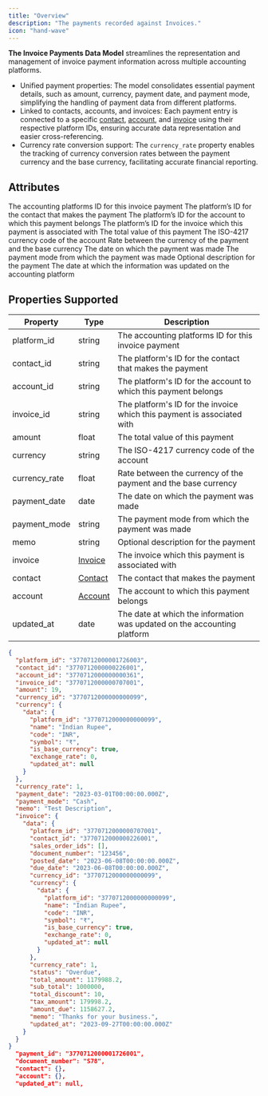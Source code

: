 ```yaml
---
title: "Overview"
description: "The payments recorded against Invoices."
icon: "hand-wave"
---
```


**The Invoice Payments Data Model** streamlines the representation and management of invoice payment information across multiple accounting platforms.

- Unified payment properties: The model consolidates essential payment details, such as amount, currency, payment date, and payment mode, simplifying the handling of payment data from different platforms.
- Linked to contacts, accounts, and invoices: Each payment entry is connected to a specific [contact](/docs/contacts), [account](/docs/accounts), and [invoice](/docs/invoices) using their respective platform IDs, ensuring accurate data representation and easier cross-referencing.
- Currency rate conversion support: The `currency_rate` property enables the tracking of currency conversion rates between the payment currency and the base currency, facilitating accurate financial reporting.

## Attributes

<ResponseField name="platform_id" type="string" required>
  The accounting platforms ID for this invoice payment
</ResponseField>

<ResponseField name="contact_id" type="string" required>
  The platform’s ID for the contact that makes the payment
</ResponseField>

<ResponseField name="account_id" type="string" required>
  The platform’s ID for the account to which this payment belongs
</ResponseField>

<ResponseField name="invoice_id" type="string" required>
  The platform’s ID for the invoice which this payment is associated with
</ResponseField>

<ResponseField name="amount" type="float" required>
  The total value of this payment
</ResponseField>

<ResponseField name="currency" type="string" required>
  The ISO-4217 currency code of the account
</ResponseField>

<ResponseField name="currency_rate" type="float" required>
  Rate between the currency of the payment and the base currency
</ResponseField>

<ResponseField name="payment_date" type="date" required>
  The date on which the payment was made
</ResponseField>

<ResponseField name="payment_mode" type="string" required>
  The payment mode from which the payment was made
</ResponseField>

<ResponseField name="memo" type="string" optional>
  Optional description for the payment
</ResponseField>

<ResponseField name="invoice" type="Invoice" required>
  <Expandable title="properties">
    <ResponseField name="data" type="Object" required>
      <Expandable title="properties">
        <Snippet file="invoice_snippet.mdx" />
      </Expandable>
    </ResponseField>
  </Expandable>
</ResponseField>

<ResponseField name="contact" type="Contact" required>
  <Expandable title="properties">
    <ResponseField name="data" type="Object" required>
      <Expandable title="properties">
        <Snippet file="contact_snippet.mdx" />
      </Expandable>
    </ResponseField>
  </Expandable>
</ResponseField>

<ResponseField name="account" type="Account" required>
  <Expandable title="properties">
    <ResponseField name="data" type="Object" required>
      <Expandable title="properties">
        <Snippet file="accounts_snippets.mdx" />
      </Expandable>
    </ResponseField>
  </Expandable>
</ResponseField>

<ResponseField name="updated_at" type="date" required>
  The date at which the information was updated on the accounting platform
</ResponseField>

## Properties Supported

| Property      | Type                      | Description                                                              |
| ------------- | ------------------------- | ------------------------------------------------------------------------ |
| platform_id   | string                    | The accounting platforms ID for this invoice payment                     |
| contact_id    | string                    | The platform's ID for the contact that makes the payment                 |
| account_id    | string                    | The platform's ID for the account to which this payment belongs          |
| invoice_id    | string                    | The platform's ID for the invoice which this payment is associated with  |
| amount        | float                     | The total value of this payment                                          |
| currency      | string                    | The ISO-4217 currency code of the account                                |
| currency_rate | float                     | Rate between the currency of the payment and the base currency           |
| payment_date  | date                      | The date on which the payment was made                                   |
| payment_mode  | string                    | The payment mode from which the payment was made                         |
| memo          | string                    | Optional description for the payment                                     |
| invoice       | [Invoice](/docs/invoices) | The invoice which this payment is associated with                        |
| contact       | [Contact](/docs/contacts) | The contact that makes the payment                                       |
| account       | [Account](/docs/accounts) | The account to which this payment belongs                                |
| updated_at    | date                      | The date at which the information was updated on the accounting platform |

<ResponseExample name="The Bank Transaction Object" >

```json The Invoice Payments Response Object
{
  "platform_id": "3770712000001726003",
  "contact_id": "3770712000000226001",
  "account_id": "3770712000000000361",
  "invoice_id": "3770712000000707001",
  "amount": 19,
  "currency_id": "3770712000000000099",
  "currency": {
    "data": {
      "platform_id": "3770712000000000099",
      "name": "Indian Rupee",
      "code": "INR",
      "symbol": "₹",
      "is_base_currency": true,
      "exchange_rate": 0,
      "updated_at": null
    }
  },
  "currency_rate": 1,
  "payment_date": "2023-03-01T00:00:00.000Z",
  "payment_mode": "Cash",
  "memo": "Test Description",
  "invoice": {
    "data": {
      "platform_id": "3770712000000707001",
      "contact_id": "3770712000000226001",
      "sales_order_ids": [],
      "document_number": "123456",
      "posted_date": "2023-06-08T00:00:00.000Z",
      "due_date": "2023-06-08T00:00:00.000Z",
      "currency_id": "3770712000000000099",
      "currency": {
        "data": {
          "platform_id": "3770712000000000099",
          "name": "Indian Rupee",
          "code": "INR",
          "symbol": "₹",
          "is_base_currency": true,
          "exchange_rate": 0,
          "updated_at": null
        }
      },
      "currency_rate": 1,
      "status": "Overdue",
      "total_amount": 1179988.2,
      "sub_total": 1000000,
      "total_discount": 10,
      "tax_amount": 179998.2,
      "amount_due": 1158627.2,
      "memo": "Thanks for your business.",
      "updated_at": "2023-09-27T00:00:00.000Z"
    }
  }
}
  "payment_id": "3770712000001726001",
  "document_number": "S78",
  "contact": {},
  "account": {},
  "updated_at": null,
```

</ResponseExample>
